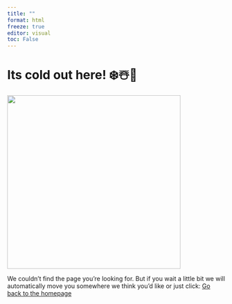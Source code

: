 ```yaml
---
title: ""
format: html
freeze: true
editor: visual
toc: False
---
```


# Its cold out here!  ❄️☃️🥶

![](/img/ricky_404.jpg){ width=400 }


We couldn't find the page you're looking for. But if you wait a little bit we will automatically move you somewhere we think you'd like or just click: [Go back to the homepage](/)

<meta http-equiv="refresh" content="7;url=https://www.sisengai.com/blog/">